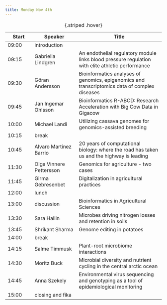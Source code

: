 ```yaml
---
title: Monday Nov 4th
---
```



|Start  | Speaker  | Title|
|------|----------|-------------------|
|09:00  | introduction  |  |
|09:15  | Gabriella Lindgren  | An endothelial regulatory module links blood pressure regulation with elite athletic performance|
|09:30  | Göran Andersson  | Bioinformatics analyses of genomics, epigenomics and transcriptomics data of complex diseases |
|09:45  | Jan Ingemar Ohlsson  | Bioinformatics R-ABCD: Research Acceleration with Big Cow Data in Gigacow|
|10:00  | Michael Landi  | Utilizing cassava genomes for genomics-assisted breeding|
|10:15  | break  |  |
|10:45  | Alvaro Martinez Barrio  | 20 years of computational biology: where the road has taken us and the highway is leading|
|11:30  | Olga Vinnere Pettersson  | Genomics for agriculture - two cases|
|11:45  | Girma Gebresenbet  | Digitalization in agricultural practices|
|12:00  | lunch  |  |
|13:00  | discussion  | Bioinformatics in Agricultural Sciences|
|13:30  | Sara Hallin  | Microbes driving nitrogen losses and retention in soils|
|13:45  | Shrikant Sharma  | Genome editing in potatoes|
|14:00  | break  |  |
|14:15  | Salme Timmusk  | Plant-root microbiome interactions|
|14:30  | Moritz Buck  | Microbial diversity and nutrient cycling in the central arctic ocean|
|14:45  | Anna Szekely  | Environmental virus sequencing and genotyping as a tool of epidemiological monitoring|
|15:00  | closing and fika  |  |

:  {.striped .hover}